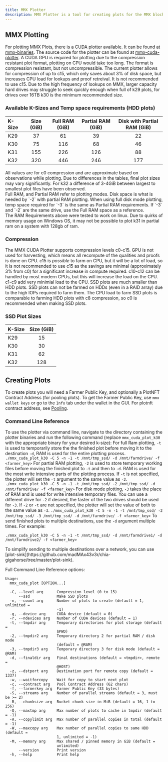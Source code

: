 ```yaml
---
title: MMX Plotter
description: MMX Plotter is a tool for creating plots for the MMX blockchain.
---
```



## MMX Plotting
For plotting MMX Plots, there is a CUDA plotter available. It can be found at [mmx-binaries](https://github.com/madMAx43v3r/mmx-binaries). The source code for the plotter can be found at [mmx-cuda-plotter](https://github.com/madMAx43v3r/mmx-cuda-plotter). A CUDA GPU is required for plotting due to the compression resistant plot format, plotting on CPU would take too long. The format is compression resistant, but not uncompressible. The current plotter allows for compression of up to c15, which only saves about 3% of disk space, but increases CPU load for lookups and proof retreival. It is not recommended to use c15. Due to the high frequency of lookups on MMX, larger capacity hard drives may struggle to seek quickly enough when full of k29 plots, for drives over 16TB k30 is the minimum recommended size.

### Available K-Sizes and Temp space requirements (HDD plots)
| K-Size | Size (GiB) | Full RAM (GiB) | Partial RAM (GiB) | Disk with Partial RAM (GiB) |
|:-------|:----------:|:--------------:|:-----------------:|:---------------:|
| K29  |  37    |      61    |       39      |      22     |
| K30  |  75    |     116    |       68      |      46     |
| K31  |  155   |     226    |      126      |      88     |
| K32  |  320   |     446    |      246      |     177     |

<Aside>All values are for c0 compression and are approximate based on observations while plotting. Due to differences in the tables, final plot sizes may vary significantly. For k32 a difference of 3-4GiB between largest to smallest plot files have been observed.</Aside>
<Aside>Full RAM, and Partial RAM refer to plotting modes. Disk space is what is needed by `-2` with partial RAM plotting. When using full disk mode plotting, temp space required for `-3` is the same as Partial RAM requirements. If `-3` and `-2` are the same drive, use the Full RAM space as a reference.</Aside>
<Aside type="caution">The RAM Requirements above were tested to work on linux. Due to quirks of memory usage on Windows OS, it may not be possible to plot k31 in partial ram on a system with 128gb of ram.</Aside>

### Compression
The MMX CUDA Plotter supports compression levels c0-c15. GPU is not used for harvesting, which means all recompute of the qualities and proofs is done on CPU. c15 is _possible_ to farm on CPU, but it will be a lot of load, so it is not recommended to use c15 as the savings are minimal (approximately 3% from c0) for a significant increase in compute required. c10-c12 can be handled by most modern CPUs, but this will increase the load on the CPU. c1-c9 add very minimial load to the CPU. SSD plots are much smaller than HDD plots. SSD plots can not be farmed on HDDs (even in a RAID array) due to the high IOPs required to farm them. The CPU load to farm SSD plots is comparable to farming HDD plots with c8 compression, so c0 is recommended when making SSD plots.

### SSD Plot Sizes
| K-Size | Size (GiB) |
|:-------|:----------:|
| K29  |  15    |
| K30  |  30    |
| K31  |  62   |
| K32  |  128   |

## Creating Plots
To create plots you will need a Farmer Public Key, and optionally a PlotNFT Contract Address (for pooling plots). To get the Farmer Public Key, use `mmx wallet keys` or go to the `Info` tab under the wallet in the GUI. For plotnft contract address, see [Pooling](../cli-commands/#pooling).

### Command Line Reference
To use the plotter via command line, navigate to the directory containing the plotter binaries and run the following command (replace `mmx_cuda_plot_k30` with the appropriate binary for your desired k-size):
<Tabs>
    <TabItem label="Full RAM">
        For full Ram plotting, `-t` is used to temporarily store the the finished plot before moving it to the destination `-d`, RAM is used for the entire plotting process.
        ```
        ./mmx_cuda_plot_k30 -C 5 -n -1 -t /mnt/tmp_ssd/ -d /mnt/farmdrive/ -f <farmer_key>
        ```
    </TabItem>
    <TabItem label="Partial RAM">
        For partial RAM plotting, `-2` is used to store temporary working files before moving the finished plot to `-t` and then to `-d`. RAM is used for the most write intensive parts of the plotting process. If `-t` is not specified, the plotter will set the `-t` argument to the same value as `-2`.
        ```
        ./mmx_cuda_plot_k30 -C 5 -n -1 -t /mnt/tmp_ssd/ -2 /mnt/tmp_ssd/ -d /mnt/farmdrive/ -f <farmer_key>
        ```
    </TabItem>
    <TabItem label="Disk Mode">
        For disk mode plotting, `-3` takes the place of RAM and is used for write intensive temporary files. You can use a different drive for `-2` if desired, the faster of the two drives should be used for `-3`. If `-2` or `-t` are not specified, the plotter will set the value of both to the same value as `-3`.
        ```
        ./mmx_cuda_plot_k30 -C 5 -n -1 -t /mnt/tmp_ssd/ -2 /mnt/tmp_ssd/ -3 /mnt/tmp_ssd/ -d /mnt/farmdrive/ -f <farmer_key>
        ```
    </TabItem>
</Tabs>
To send finished plots to multiple destinations, use the `-d` argument multiple times. For example:
```
./mmx_cuda_plot_k30 -C 5 -n -1 -t /mnt/tmp_ssd/ -d /mnt/farmdrive1/ -d /mnt/farmdrive2/ -f <farmer_key>
```
<Aside>To simplify sending to multiple destinations over a network, you can use [plot-sink](https://github.com/madMAx43v3r/chia-gigahorse/tree/master/plot-sink).</Aside>


Full Command Line Reference options:

```
Usage:
  mmx_cuda_plot [OPTION...]

  -C, --level arg      Compression level (0 to 15)
      --ssd            Make SSD plots
  -n, --count arg      Number of plots to create (default = 1, unlimited =
                       -1)
  -g, --device arg     CUDA device (default = 0)
  -r, --ndevices arg   Number of CUDA devices (default = 1)
  -t, --tmpdir arg     Temporary directories for plot storage (default =
                       $PWD)
  -2, --tmpdir2 arg    Temporary directory 2 for partial RAM / disk mode
                       (default = @RAM)
  -3, --tmpdir3 arg    Temporary directory 3 for disk mode (default = @RAM)
  -d, --finaldir arg   Final destinations (default = <tmpdir>, remote =
                       @HOST)
  -z, --dstport arg    Destination port for remote copy (default = 1337)
  -w, --waitforcopy    Wait for copy to start next plot
  -c, --contract arg   Pool Contract Address (62 chars)
  -f, --farmerkey arg  Farmer Public Key (33 bytes)
  -S, --streams arg    Number of parallel streams (default = 3, must be >= 2)
  -B, --chunksize arg  Bucket chunk size in MiB (default = 16, 1 to 256)
  -Q, --maxtmp arg     Max number of plots to cache in tmpdir (default = -1)
  -A, --copylimit arg  Max number of parallel copies in total (default = -1)
  -W, --maxcopy arg    Max number of parallel copies to same HDD (default =
                       1, unlimited = -1)
  -M, --memory arg     Max shared / pinned memory in GiB (default =
                       unlimited)
      --version        Print version
  -h, --help           Print help
  ```